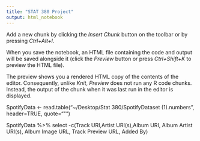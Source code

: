 ---
title: "STAT 380 Project"
output: html_notebook
---

Add a new chunk by clicking the *Insert Chunk* button on the toolbar or by pressing *Ctrl+Alt+I*.

When you save the notebook, an HTML file containing the code and output will be saved alongside it (click the *Preview* button or press *Ctrl+Shift+K* to preview the HTML file).

The preview shows you a rendered HTML copy of the contents of the editor. Consequently, unlike *Knit*, *Preview* does not run any R code chunks. Instead, the output of the chunk when it was last run in the editor is displayed.



SpotifyData <- read.table("~/Desktop/Stat 380/SpotifyDataset (1).numbers", header=TRUE, quote="\"")


SpotifyData %>%
  select -c(Track URI,Artist URI(s),Album URI, Album Artist URI(s), Album Image URL, Track Preview URL, Added By)
